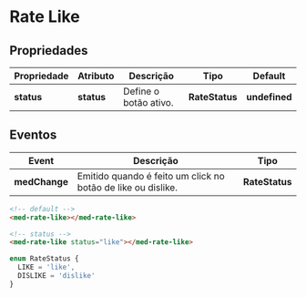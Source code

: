 
<Meta title="Components/Global/Rate Like/Usage" />

# Rate Like

## Propriedades

| Propriedade  | Atributo   | Descrição             | Tipo           | Default       |
| ------------ | ---------- | --------------------- | -------------- | ------------- |
| **status**   | **status** | Define o botão ativo. | **RateStatus** | **undefined** |

## Eventos

| Event         | Descrição                                                    | Tipo            |
| ------------- | ------------------------------------------------------------ | --------------- |
| **medChange** | Emitido quando é feito um click no botão de like ou dislike. | **RateStatus**  |

```html
<!-- default -->
<med-rate-like></med-rate-like>

<!-- status -->
<med-rate-like status="like"></med-rate-like>
```

```ts
enum RateStatus {
  LIKE = 'like',
  DISLIKE = 'dislike'
}
```
